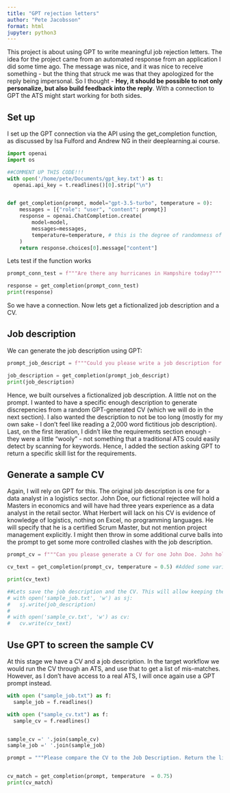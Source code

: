 ```yaml
---
title: "GPT rejection letters"
author: "Pete Jacobsson"
format: html
jupyter: python3
---
```


This project is about using GPT to write meaningful job rejection letters. The idea for the project came from an automated response from an application I did some time ago. The message was nice, and it was nice to receive something - but the thing that struck me was that they apologized for the reply being impersonal. So I thought - **Hey, it should be possible to not only personalize, but also build feedback into the reply**. With a connection to GPT the ATS might start working for both sides.


## Set up

I set up the GPT connection via the API using  the get_completion function, as discussed by Isa Fulford and Andrew NG in their deeplearning.ai course.

```python
import openai
import os

##COMMENT UP THIS CODE!!!
with open('/home/pete/Documents/gpt_key.txt') as t:
  openai.api_key = t.readlines()[0].strip("\n")


def get_completion(prompt, model="gpt-3.5-turbo", temperature = 0):
    messages = [{"role": "user", "content": prompt}]
    response = openai.ChatCompletion.create(
        model=model,
        messages=messages,
        temperature=temperature, # this is the degree of randomness of the model's output
    )
    return response.choices[0].message["content"]

```

Lets test if the function works

```python
prompt_conn_test = f"""Are there any hurricanes in Hampshire today?"""

response = get_completion(prompt_conn_test)
print(response)
```

So we have a connection. Now lets get a fictionalized job description and a CV.


## Job description
We can generate the job description using GPT:
```python
prompt_job_descript = f"""Could you please write a job description for a junior data analyst for the logistics sector? Please make sure to include a list of ten requirements. Please make sure that the description is less than 500 words long total. Please make sure that the ten requirements refer to specific technical, project management or language skills"""

job_description = get_completion(prompt_job_descript)
print(job_description)
```

Hence, we built ourselves a fictionalized job description. A little not on the prompt. I wanted to have a specific enough description to generate discrepencies from a random GPT-generated CV (which we will do in the next section). I also wanted the description to not be too long (mostly for my own sake - I don't feel like reading a 2,000 word fictitious job description). Last, on the first iteration, I didn't like the requirements section enough - they were a little "wooly" - not something that a traditional ATS could easily detect by scanning for keywords. Hence, I added the section asking GPT to return a specific skill list for the requirements. 


## Generate a sample CV

Again, I will rely on GPT for this. The original job description is one for a data analyst in a logistics sector. John Doe, our fictional rejectee will hold a Masters in economics and will have had three years experience as a data analyst in the retail sector. What Herbert will lack on his CV is evidence of knowledge of logistics, nothing on Excel, no programming languages. He will specify that he is a certified Scrum Master, but not mention project management explicitly. I might then throw in some additional curve balls into the prompt to get some more controlled clashes with the job description.

```python
prompt_cv = f"""Can you please generate a CV for one John Doe. John holds a Masters in economics from an Ivy League University. Since graduation he worked three years as a data anlyst within the retail sector. The CV is not to include any evidence of knowledge of logistics, does not include the word 'Excel', and has no mention of programming languages. The CV indicates that John is a Scrum master, but does not include terms 'agile' or 'project management'. Please fill in remaining details as you see fit. Please keep the CV to two pages A2. John is applying for a logistics data analyst post"""

cv_text = get_completion(prompt_cv, temperature = 0.5) #Added some variability to the responses.

print(cv_text)
```

```python
##Lets save the job description and the CV. This will allow keeping the number of API calls down, and makes the protype reproducible.
# with open('sample_job.txt', 'w') as sj:
#   sj.write(job_description)
# 
# with open('sample_cv.txt', 'w') as cv:
#   cv.write(cv_text)


```



## Use GPT to screen the sample CV

At this stage we have a CV and a job description. In the target workflow we would run the CV through an ATS, and use that to get a list of mis-matches. However, as I don't have access to a real ATS, I will once again use a GPT prompt instead.

```python
with open ("sample_job.txt") as f:
  sample_job = f.readlines()

with open ("sample_cv.txt") as f:
  sample_cv = f.readlines()


sample_cv =' '.join(sample_cv)
sample_job =' '.join(sample_job)

prompt = """Please compare the CV to the Job Description. Return the list of skills required in the Job description and state whether the CV matches them (as yes or no). Make sure that the match is literal - for example if the job description specifies 'Agile', do not pass 'Scrum@ as matching. Only provide the list once. Wrtie the reply in a friendly, supportive tone, addressing the CV sender as to why they did not receive the interview they applied for and suggest improvements for the future. Sign your reply as 'George, Automated HR assistant'. CV:[""" + sample_cv + """] Job description: [""" + sample_job + """]"""


cv_match = get_completion(prompt, temperature  = 0.75)
print(cv_match)


```






